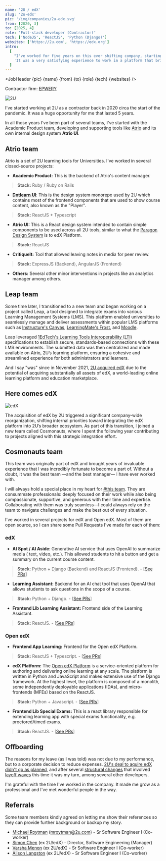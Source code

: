 ```yaml
---
name: '2U / edX'
slug: '2u-edx'
pic: '/img/companies/2u-edx.svg'
from: [2020, 3]
to: [2025, 4]
role: 'Full-stack developer (Contractor)'
tech: ['NodeJS', 'ReactJS', 'Python (Django)']
websites: ['https://2u.com', 'https://edx.org']
intro:
  [
    "I've worked for five years on this ever shifting company, starting with 2U's own platform and later shifted to edX Platform when the company acquired edX.",
    'It was a very satisfying experience to work in a platform that brings open free knowledge to everyone, and it was an enriching experience as a developer as well.',
  ]
---
```


<script context="module">
  '$lib/components'; export {JobHeader};
</script>

<JobHeader {pic} {name} {from} {to} {role} {tech} {websites} />

Contractor firm: [EPWERY](https://epwery.com/)

<MacFrame shadowBottom>
  <img src="/img/jobs/2u-screenshot.webp" alt="2U" />
</MacFrame>

I've started working at 2U as a contractor back in 2020 circa the start of the pandemic. It was a huge opportunity for me that lasted 5 years.

In all those years I've been part of several teams, I've started with the Academic Product team, developing and supporting tools like [Atrio](https://sites.google.com/2u.com/2ufacultyengagementdevelopment/atrio-resources) and its own internal design system **Atrio UI**.

## Atrio team

Atrio is a set of 2U learning tools for Universities. I've worked in several closed-source projects:

- **Academic Product:** This is the backend of Atrio's content manager.

> **Stack:** Ruby / Ruby on Rails

- [**Dotlearn UI**](https://2uinc.github.io/dotlearn-ui): This is the design system monorepo used by 2U which contains most of the frontend components that are used to show course content, also known as the "Player".

> **Stack:** ReactJS + Typescript

- **Atrio UI:** This is a React design system intended to contain simple components to be used across all 2U tools, similar to what the [Paragon Design System](https://paragon-openedx.netlify.app/) is to edX Platform.

> **Stack:** ReactJS

- **CritiqueIt:** Tool that allowed leaving notes in media for peer review.

> **Stack:** ExpressJS (Backend), AngularJS (Frontend)

- **Others:** Several other minor interventions in projects like an analytics manager among others.

## Leap team

Some time later, I transitioned to a new team and began working on a project called Leap, a tool designed to integrate exams into various Learning Management Systems (LMS). This platform enabled universities to seamlessly manage and deliver assessments within popular LMS platforms such as [Instructure's Canvas](https://www.instructure.com), [LearningMate's Frost](https://learningmate.com/frost-cms), and [Moodle](https://moodle.org).

Leap leveraged [1EdTech's Learning Tools Interoperability (LTI)](https://www.imsglobal.org/spec/lti/v1p3) specifications to establish secure, standards-based connections with these LMS environments. The submitted data was then centralized and made available on Atrio, 2U’s learning platform, ensuring a cohesive and streamlined experience for both administrators and learners.

And I say "was" since in November 2021, [2U acquired edX](https://2u.com/newsroom/2u-inc-and-edx-complete-industry-redefining-combination) due to the potential of acquiring substantially all assets of edX, a world-leading online learning platform and education marketplace.

## Here comes edX

<MacFrame shadowBottom>
  <img src="/img/jobs/edx-screenshot.webp" alt="edX" />
</MacFrame>

The acquisition of edX by 2U triggered a significant company-wide reorganization, shifting internal priorities toward integrating the edX platform into 2U’s broader ecosystem. As part of this transition, I joined a new team called Cosmonauts, where I spent the following year contributing to projects aligned with this strategic integration effort.

## Cosmonauts team

This team was originally part of edX and brought years of invaluable experience that I was incredibly fortunate to become a part of. Without a doubt, it was the best team —and the best manager— I have ever worked with.

I will always hold a special place in my heart for [#this team](#referrals). They are consummate professionals: deeply focused on their work while also being compassionate, supportive, and generous with their time and expertise. Collaborating with them was truly seamless—I could always rely on the team to navigate challenges and make the best out of every situation.

I've worked in several projects for edX and Open edX. Most of them are open source, so I can share some Pull Requests I've made for each of them:

### edX

- **AI Spot / AI Aside**: Generative AI service that uses OpenAI to summarize media ( text, video, etc.). This allowed students to hit a button and get a summary on the current course content.

> **Stack**: Python + Django (Backend) and ReactJS (Frontend). - [[See PRs](https://github.com/edx/ai-aside/pulls?q=is%3Apr+author%3Arijuma)]

- **Learning Assistant**: Backend for an AI chat tool that uses OpenAI that allows students to ask questions in the scope of a course.

> **Stack:** Python + Django. - [[See PRs](https://github.com/edx/learning-assistant/pulls?q=is%3Apr+author%3Arijuma)]

- **Frontend Lib Learning Assistant:** Frontend side of the Learning Assistant.

> **Stack:** ReactJS. - [[See PRs](https://github.com/edx/frontend-lib-learning-assistant/pulls?q=is%3Apr+author%3Arijuma)]

### Open edX

- **Frontend App Learning:** Frontend for the Open edX Platform.

> **Stack:** ReactJS + Typescript. - [[See PRs](https://github.com/openedx/frontend-app-learning/pulls?q=is%3Apr+author%3Arijuma)]

- **edX Platform:** The [Open edX Platform](https://openedx.org/) is a service-oriented platform for authoring and delivering online learning at any scale. The platform is written in Python and JavaScript and makes extensive use of the Django framework. At the highest level, the platform is composed of a monolith, some independently deployable applications (IDAs), and micro-frontends (MFEs) based on the ReactJS.

> **Stack:** Python + Javascript. - [[See PRs](https://github.com/openedx/edx-platform/pulls?q=is%3Apr+author%3Arijuma)]

- **Frontend Lib Special Exams:** This is a react library responsible for extending learning app with special exams functionality, e.g. proctored/timed exams.

> **Stack:** ReactJS. - [[See PRs](https://github.com/openedx/frontend-lib-special-exams/pulls?q=is%3Apr+author%3Arijuma)]

## Offboarding

The reasons for my leave (as I was told) was not due to my performance, but to a corporate decision to reduce expenses. [2U's deal to aquire edX didn't go as planned](https://www.insidehighered.com/news/tech-innovation/2024/03/01/three-years-later-has-800m-edx-deal-lost-its-luster), and after several [structural changes](https://2u.com/newsroom/organizational-changes-2u) that involved [layoff waves](https://www.classcentral.com/report/2u-axes-trilogy-bootcamps-layoffs) this time it was my turn, among several other developers.

I'm grateful with the time I've worked in the company. It made me grow as a professional and I've met wonderful people in the way.

## Referrals

Some team members kindly agreed on letting me show their references so they can provide further background or backup my story.

- [Michael Roytman](https://www.linkedin.com/in/michaelroytman) ([mroytman@2u.com](mailto:mroytman@2u.com)) - Sr Software Engineer I (Co-worker)
- [Simon Chen](https://www.linkedin.com/in/simon-chen-93060111) (ex 2U/edX) - Director, Software Engineering (Manager)
- [Varsha Menon](https://www.linkedin.com/in/varshamenon1) (ex 2U/edX) - Sr Software Engineer I (Co-worker)
- [Alison Langston](https://www.linkedin.com/in/a-langston/) (ex 2U/edX) - Sr Software Engineer I (Co-worker)
